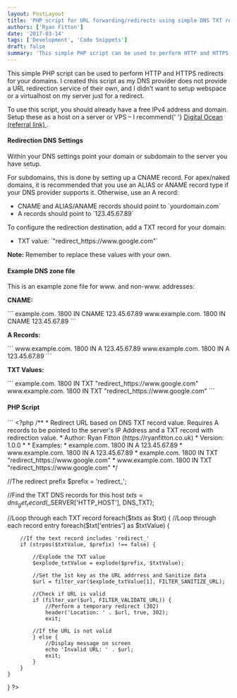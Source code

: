 ```yaml
---
layout: PostLayout
title: 'PHP script for URL forwarding/redirects using simple DNS TXT records'
authors: ['Ryan Fitton']
date: '2017-03-14'
tags: ['Development', 'Code Snippets']
draft: false
summary: 'This simple PHP script can be used to perform HTTP and HTTPS redirects for your domains. I created this script as my DNS provider does not provide a URL redirection service of their own, and I didn&amp;#8217;t want to setup webspace or a virtualhost on my server just for a redirect. To use this script, [&amp;hellip;]'
---
```


<p>
  This simple PHP script can be used to perform HTTP and HTTPS redirects for your domains. I created
  this script as my DNS provider does not provide a URL redirection service of their own, and I
  didn&#8217;t want to setup webspace or a virtualhost on my server just for a redirect.
</p>
<p>
  To use this script, you should already have a free IPv4 address and domain. Setup these as a host
  on a server or VPS &#8211; I recommend{' '}
  <a href="https://m.do.co/c/fbe5f1c0c98d" target="_blank">
    Digital Ocean (referral link)
  </a>
  .
</p>
<h4>Redirection DNS Settings</h4>
<p>Within your DNS settings point your domain or subdomain to the server you have setup.</p>
<p>
  For subdomains, this is done by setting up a CNAME record. For apex/naked domains, it is
  recommended that you use an ALIAS or ANAME record type if your DNS provider supports it.
  Otherwise, use an A record:
</p>
<ul>
  <li>CNAME and ALIAS/ANAME records should point to `yourdomain.com`</li>
  <li>A records should point to `123.45.67.89`</li>
</ul>
<p>To configure the redirection destination, add a TXT record for your domain:</p>
<ul>
  <li>TXT value: `"redirect_https://www.google.com"`</li>
</ul>
<p>
  <strong>Note:</strong> Remember to replace these values with your own.
</p>
<h4>Example DNS zone file</h4>
<p>This is an example zone file for www. and non-www. addresses:</p>
<p>
  <strong>CNAME:</strong>
</p>
``` example.com. 1800 IN CNAME 123.45.67.89 www.example.com. 1800 IN CNAME 123.45.67.89 ```
<p>
  <strong>A Records:</strong>
</p>
``` www.example.com. 1800 IN A 123.45.67.89 www.example.com. 1800 IN A 123.45.67.89 ```
<p>
  <strong>TXT Values:</strong>
</p>
``` example.com. 1800 IN TXT "redirect_https://www.google.com" www.example.com. 1800 IN TXT
"redirect_https://www.google.com" ```
<h4>PHP Script</h4>
``` &lt;?php /** * Redirect URL based on DNS TXT record value. Requires A records to be pointed to
the server's IP Address and a TXT record with redirection value. * Author: Ryan Fitton
(https://ryanfitton.co.uk) * Version: 1.0.0 * * Examples: * example.com. 1800 IN A 123.45.67.89 *
www.example.com. 1800 IN A 123.45.67.89 * example.com. 1800 IN TXT "redirect_https://www.google.com"
* www.example.com. 1800 IN TXT "redirect_https://www.google.com" */

//The redirect prefix
$prefix = 'redirect\_';

//Find the TXT DNS records for this host
$txts = dns_get_record($\_SERVER['HTTP_HOST'], DNS_TXT);

//Loop through each TXT record
foreach($txts as $txt) {
    //Loop through each record entry
	foreach($txt['entries'] as $txtValue) {

        //If the text record includes 'redirect_'
        if (strpos($txtValue, $prefix) !== false) {

            //Explode the TXT value
            $explode_txtValue = explode($prefix, $txtValue);

            //Set the 1st key as the URL addrress and Sanitize data
            $url = filter_var($explode_txtValue[1], FILTER_SANITIZE_URL);

            //Check if URL is valid
            if (filter_var($url, FILTER_VALIDATE_URL)) {
                //Perform a temporary redirect (302)
                header('Location: ' . $url, true, 302);
                exit;

            //If the URL is not valid
            } else {
                //Display message on screen
                echo 'Invalid URL: ' . $url;
                exit;
            }
        }
    }

}
?&gt;

```

```
